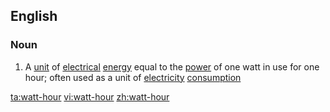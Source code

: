 ==English==

===Noun===
{{wikipedia}}
{{en-noun|head=[[watt]]-[[hour]]}}

# A [[unit]] of [[electrical]] [[energy]] equal to the [[power]] of one watt in use for one hour; often used as a unit of [[electricity]] [[consumption]]

[[ta:watt-hour]]
[[vi:watt-hour]]
[[zh:watt-hour]]